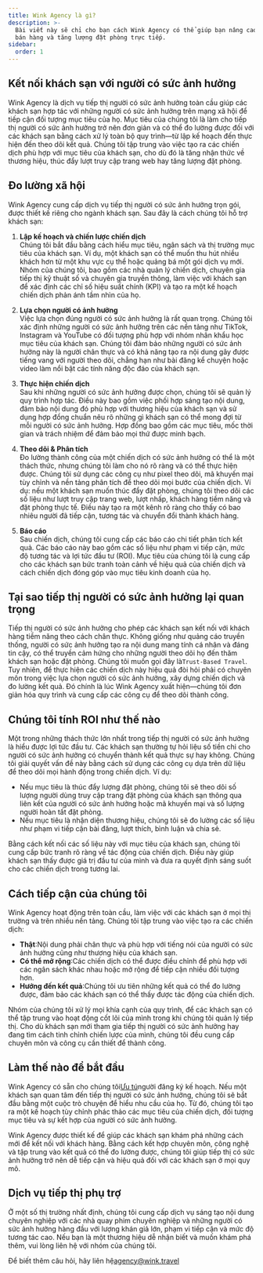 ```yaml
---
title: Wink Agency là gì?
description: >-
  Bài viết này sẽ chỉ cho bạn cách Wink Agency có thể giúp bạn nâng cao hiệu quả
  bán hàng và tăng lượng đặt phòng trực tiếp.
sidebar:
  order: 1
---
```


## Kết nối khách sạn với người có sức ảnh hưởng

Wink Agency là dịch vụ tiếp thị người có sức ảnh hưởng toàn cầu giúp các khách sạn hợp tác với những người có sức ảnh hưởng trên mạng xã hội để tiếp cận đối tượng mục tiêu của họ. Mục tiêu của chúng tôi là làm cho tiếp thị người có sức ảnh hưởng trở nên đơn giản và có thể đo lường được đối với các khách sạn bằng cách xử lý toàn bộ quy trình—từ lập kế hoạch đến thực hiện đến theo dõi kết quả. Chúng tôi tập trung vào việc tạo ra các chiến dịch phù hợp với mục tiêu của khách sạn, cho dù đó là tăng nhận thức về thương hiệu, thúc đẩy lượt truy cập trang web hay tăng lượng đặt phòng.

## Đo lường xã hội

Wink Agency cung cấp dịch vụ tiếp thị người có sức ảnh hưởng trọn gói, được thiết kế riêng cho ngành khách sạn. Sau đây là cách chúng tôi hỗ trợ khách sạn:

1. **Lập kế hoạch và chiến lược chiến dịch**\
   Chúng tôi bắt đầu bằng cách hiểu mục tiêu, ngân sách và thị trường mục tiêu của khách sạn. Ví dụ, một khách sạn có thể muốn thu hút nhiều khách hơn từ một khu vực cụ thể hoặc quảng bá một gói dịch vụ mới. Nhóm của chúng tôi, bao gồm các nhà quản lý chiến dịch, chuyên gia tiếp thị kỹ thuật số và chuyên gia truyền thông, làm việc với khách sạn để xác định các chỉ số hiệu suất chính (KPI) và tạo ra một kế hoạch chiến dịch phản ánh tầm nhìn của họ.

2. **Lựa chọn người có ảnh hưởng**\
   Việc lựa chọn đúng người có sức ảnh hưởng là rất quan trọng. Chúng tôi xác định những người có sức ảnh hưởng trên các nền tảng như TikTok, Instagram và YouTube có đối tượng phù hợp với nhóm nhân khẩu học mục tiêu của khách sạn. Chúng tôi đảm bảo những người có sức ảnh hưởng này là người chân thực và có khả năng tạo ra nội dung gây được tiếng vang với người theo dõi, chẳng hạn như bài đăng kể chuyện hoặc video làm nổi bật các tính năng độc đáo của khách sạn.

3. **Thực hiện chiến dịch**\
   Sau khi những người có sức ảnh hưởng được chọn, chúng tôi sẽ quản lý quy trình hợp tác. Điều này bao gồm việc phối hợp sáng tạo nội dung, đảm bảo nội dung đó phù hợp với thương hiệu của khách sạn và sử dụng hợp đồng chuẩn nêu rõ những gì khách sạn có thể mong đợi từ mỗi người có sức ảnh hưởng. Hợp đồng bao gồm các mục tiêu, mốc thời gian và trách nhiệm để đảm bảo mọi thứ được minh bạch.

4. **Theo dõi & Phân tích**\
   Đo lường thành công của một chiến dịch có sức ảnh hưởng có thể là một thách thức, nhưng chúng tôi làm cho nó rõ ràng và có thể thực hiện được. Chúng tôi sử dụng các công cụ như pixel theo dõi, mã khuyến mại tùy chỉnh và nền tảng phân tích để theo dõi mọi bước của chiến dịch. Ví dụ: nếu một khách sạn muốn thúc đẩy đặt phòng, chúng tôi theo dõi các số liệu như lượt truy cập trang web, lượt nhấp, khách hàng tiềm năng và đặt phòng thực tế. Điều này tạo ra một kênh rõ ràng cho thấy có bao nhiêu người đã tiếp cận, tương tác và chuyển đổi thành khách hàng.

5. **Báo cáo**\
   Sau chiến dịch, chúng tôi cung cấp các báo cáo chi tiết phân tích kết quả. Các báo cáo này bao gồm các số liệu như phạm vi tiếp cận, mức độ tương tác và lợi tức đầu tư (ROI). Mục tiêu của chúng tôi là cung cấp cho các khách sạn bức tranh toàn cảnh về hiệu quả của chiến dịch và cách chiến dịch đóng góp vào mục tiêu kinh doanh của họ.

## Tại sao tiếp thị người có sức ảnh hưởng lại quan trọng

Tiếp thị người có sức ảnh hưởng cho phép các khách sạn kết nối với khách hàng tiềm năng theo cách chân thực. Không giống như quảng cáo truyền thống, người có sức ảnh hưởng tạo ra nội dung mang tính cá nhân và đáng tin cậy, có thể truyền cảm hứng cho những người theo dõi họ đến thăm khách sạn hoặc đặt phòng. Chúng tôi muốn gọi đây là`Trust-Based Travel`. Tuy nhiên, để thực hiện các chiến dịch này hiệu quả đòi hỏi phải có chuyên môn trong việc lựa chọn người có sức ảnh hưởng, xây dựng chiến dịch và đo lường kết quả. Đó chính là lúc Wink Agency xuất hiện—chúng tôi đơn giản hóa quy trình và cung cấp các công cụ để theo dõi thành công.

## Chúng tôi tính ROI như thế nào

Một trong những thách thức lớn nhất trong tiếp thị người có sức ảnh hưởng là hiểu được lợi tức đầu tư. Các khách sạn thường tự hỏi liệu số tiền chi cho người có sức ảnh hưởng có chuyển thành kết quả thực sự hay không. Chúng tôi giải quyết vấn đề này bằng cách sử dụng các công cụ dựa trên dữ liệu để theo dõi mọi hành động trong chiến dịch. Ví dụ:

* Nếu mục tiêu là thúc đẩy lượng đặt phòng, chúng tôi sẽ theo dõi số lượng người dùng truy cập trang đặt phòng của khách sạn thông qua liên kết của người có sức ảnh hưởng hoặc mã khuyến mại và số lượng người hoàn tất đặt phòng.
* Nếu mục tiêu là nhận diện thương hiệu, chúng tôi sẽ đo lường các số liệu như phạm vi tiếp cận bài đăng, lượt thích, bình luận và chia sẻ.

Bằng cách kết nối các số liệu này với mục tiêu của khách sạn, chúng tôi cung cấp bức tranh rõ ràng về tác động của chiến dịch. Điều này giúp khách sạn thấy được giá trị đầu tư của mình và đưa ra quyết định sáng suốt cho các chiến dịch trong tương lai.

## Cách tiếp cận của chúng tôi

Wink Agency hoạt động trên toàn cầu, làm việc với các khách sạn ở mọi thị trường và trên nhiều nền tảng. Chúng tôi tập trung vào việc tạo ra các chiến dịch:

* **Thật**:Nội dung phải chân thực và phù hợp với tiếng nói của người có sức ảnh hưởng cũng như thương hiệu của khách sạn.
* **Có thể mở rộng**:Các chiến dịch có thể được điều chỉnh để phù hợp với các ngân sách khác nhau hoặc mở rộng để tiếp cận nhiều đối tượng hơn.
* **Hướng đến kết quả**:Chúng tôi ưu tiên những kết quả có thể đo lường được, đảm bảo các khách sạn có thể thấy được tác động của chiến dịch.

Nhóm của chúng tôi xử lý mọi khía cạnh của quy trình, để các khách sạn có thể tập trung vào hoạt động cốt lõi của mình trong khi chúng tôi quản lý tiếp thị. Cho dù khách sạn mới tham gia tiếp thị người có sức ảnh hưởng hay đang tìm cách tinh chỉnh chiến lược của mình, chúng tôi đều cung cấp chuyên môn và công cụ cần thiết để thành công.

## Làm thế nào để bắt đầu

Wink Agency có sẵn cho chúng tôi[Ưu tú](/managed-social/what-is-managed-social/#subscription-tiers)người đăng ký kế hoạch.
Nếu một khách sạn quan tâm đến tiếp thị người có sức ảnh hưởng, chúng tôi sẽ bắt đầu bằng một cuộc trò chuyện để hiểu nhu cầu của họ.
Từ đó, chúng tôi tạo ra một kế hoạch tùy chỉnh phác thảo các mục tiêu của chiến dịch, đối tượng mục tiêu và sự kết hợp của người có sức ảnh hưởng.

Wink Agency được thiết kế để giúp các khách sạn khám phá những cách mới để kết nối với khách hàng. Bằng cách kết hợp chuyên môn, công nghệ và tập trung vào kết quả có thể đo lường được, chúng tôi giúp tiếp thị có sức ảnh hưởng trở nên dễ tiếp cận và hiệu quả đối với các khách sạn ở mọi quy mô.

## Dịch vụ tiếp thị phụ trợ

Ở một số thị trường nhất định, chúng tôi cung cấp dịch vụ sáng tạo nội dung chuyên nghiệp với các nhà quay phim chuyên nghiệp và những người có sức ảnh hưởng hàng đầu với lượng khán giả lớn, phạm vi tiếp cận và mức độ tương tác cao. Nếu bạn là một thương hiệu dễ nhận biết và muốn khám phá thêm, vui lòng liên hệ với nhóm của chúng tôi.

Để biết thêm câu hỏi, hãy liên hệ[agency@wink.travel](mailto://agency@wink.travel)

